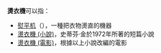 '''燙衣機'''可以指：
* [[熨平机|熨平机]]（{{lang|en|Mangle}}），一種把衣物燙直的機器
* [[燙衣機_(小說)|燙衣機 (小說)]]，史蒂芬·金於1972年所著的短篇小說
* [[燙衣機_(電影)|燙衣機 (電影)]]，根據以上小說改編的電影
{{disambig|Cat=三字消歧义}}